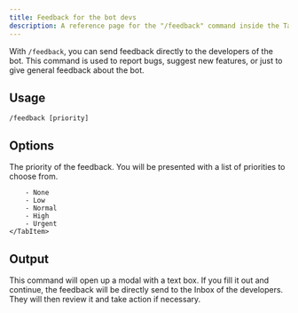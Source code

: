 ```yaml
---
title: Feedback for the bot devs
description: A reference page for the "/feedback" command inside the Tako Discord bot.
---
```



With `/feedback`, you can send feedback directly to the developers of the bot. This command is used to report bugs, suggest new features, or just to give general feedback about the bot.

## Usage
<Tabs>
	<TabItem label="Slash Commands">
        <code>/feedback [priority]</code>
    </TabItem>
</Tabs>

## Options
<Tabs>
    <TabItem label="Priority">
        <Badge text="Default: None" />
        The priority of the feedback. You will be presented with a list of priorities to choose from.

        - None
        - Low
        - Normal
        - High
        - Urgent
    </TabItem>
</Tabs>

## Output

This command will open up a modal with a text box. If you fill it out and continue, the feedback will be directly send to the Inbox of the developers. They will then review it and take action if necessary.